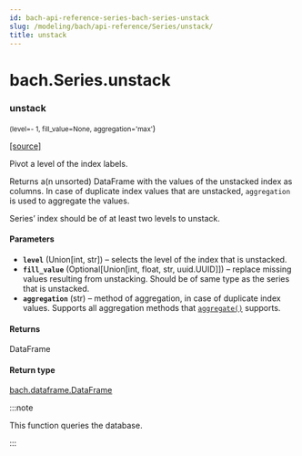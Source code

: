 ```yaml
---
id: bach-api-reference-series-bach-series-unstack
slug: /modeling/bach/api-reference/Series/unstack/
title: unstack
---
```


# bach.Series.unstack

<div className="method">

### <span className="name">unstack</span>

<small className="parameter-list">(<span className="parameter" id="level">level=- 1</span>, <span className="parameter" id="fill_value">fill_value=None</span>, <span className="parameter" id="aggregation">aggregation='max'</span></small>)


&#8203;<span className="view-source">[[source]](https://github.com/objectiv/objectiv-analytics/blob/main/bach/bach/series/series.py)</span>

<div className="content">

Pivot a level of the index labels.

Returns a(n unsorted) DataFrame with the values of the unstacked index as columns. In case of
duplicate index values that are unstacked, `aggregation` is used to aggregate the values.

Series’ index should be of at least two levels to unstack.


#### Parameters

* **`level`** (Union[int, str]) – selects the level of the index that is unstacked.
* **`fill_value`** (Optional[Union[int, float, str, uuid.UUID]]) – replace missing values resulting from unstacking. Should be of same type as the
series that is unstacked.
* **`aggregation`** (str) – method of aggregation, in case of duplicate index values. Supports all aggregation
methods that [`aggregate()`](/modeling/bach/api-reference/Series/bach.Series.aggregate.mdx) supports.



#### Returns

DataFrame



#### Return type

[bach.dataframe.DataFrame](/modeling/bach/api-reference/DataFrame/bach.DataFrame.mdx)


:::note

This function queries the database.


:::


</div>


</div>
